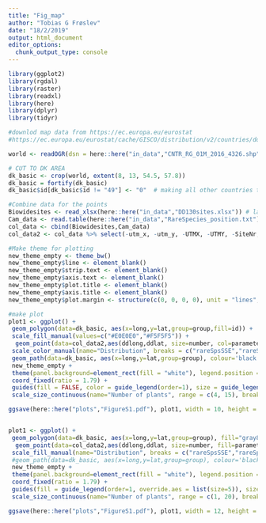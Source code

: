 ```yaml
---
title: "Fig_map"
author: "Tobias G Frøslev"
date: "18/2/2019"
output: html_document
editor_options: 
  chunk_output_type: console
---
```


```r
library(ggplot2)
library(rgdal)
library(raster)
library(readxl)
library(here)
library(dplyr)
library(tidyr)

#downlod map data from https://ec.europa.eu/eurostat
#https://ec.europa.eu/eurostat/cache/GISCO/distribution/v2/countries/download/ref-countries-2016-01m.shp.zip  

world <- readOGR(dsn = here::here("in_data","CNTR_RG_01M_2016_4326.shp"))

# CUT TO DK AREA
dk_basic <- crop(world, extent(8, 13, 54.5, 57.8))
dk_basic = fortify(dk_basic)
dk_basic$id[dk_basic$id != "49"] <- "0"  # making all other countries the same for mapping colour

#Combine data for the points
Biowidesites <- read_xlsx(here::here("in_data","DD130sites.xlsx")) # latlong_coordinated for the Biowide plots.
Cam_data <- read.table(here::here("in_data","RareSpecies_position.txt"))
col_data <- cbind(Biowidesites,Cam_data)
col_data2 <- col_data %>% select(-utm_x, -utm_y, -UTMX, -UTMY, -SiteNr, -Site_nr) %>% gather(key="parameter", value = "number", -c(ddlat,ddlong))

#Make theme for plotting
new_theme_empty <- theme_bw()
new_theme_empty$line <- element_blank()
new_theme_empty$strip.text <- element_blank()
new_theme_empty$axis.text <- element_blank()
new_theme_empty$plot.title <- element_blank()
new_theme_empty$axis.title <- element_blank()
new_theme_empty$plot.margin <- structure(c(0, 0, 0, 0), unit = "lines", valid.unit = 3L, class = "unit")

#make plot
plot1 <- ggplot() + 
 geom_polygon(data=dk_basic, aes(x=long,y=lat,group=group,fill=id)) + 
 scale_fill_manual(values=c("#E0E0E0","#F5F5F5")) +
  geom_point(data=col_data2,aes(ddlong,ddlat, size=number, col=parameter),pch = 21, stroke = 1, alpha = 0.02, position = position_jitter(w = 0.02, h = 0.02)) +  
 scale_color_manual(name="Distribution", breaks = c("rareSpsSSE","rareSpsE","rareSpsW"), labels=c("S/SE","E","W"), values=c('green','blue','red')) +
 geom_path(data=dk_basic, aes(x=long,y=lat,group=group), colour='black', size = 0.5) + 
 new_theme_empty + 
 theme(panel.background=element_rect(fill = "white"), legend.position = "right") +
 coord_fixed(ratio = 1.79) + 
 guides(fill = FALSE, color = guide_legend(order=1), size = guide_legend(order=2)) + 
 scale_size_continuous(name="Number of plants", range = c(4, 15), breaks =c(1,2,4,10)) #+ facet_wrap(.~parameter)

ggsave(here::here("plots","FigureS1.pdf"), plot1, width = 10, height = 10, device = "pdf")


plot1 <- ggplot() + 
 geom_polygon(data=dk_basic, aes(x=long,y=lat,group=group), fill="gray80") + 
  geom_point(data=col_data2,aes(ddlong,ddlat, size=number, fill=parameter),pch = 21, stroke = 0.1, alpha = 0.6, position = position_jitter(w = 0.02, h = 0.02)) +  
 scale_fill_manual(name="Distribution", breaks = c("rareSpsSSE","rareSpsE","rareSpsW"), labels=c("S/SE","E","W"), values=c('darkseagreen4','dodgerblue4','brown')) +
 #geom_path(data=dk_basic, aes(x=long,y=lat,group=group), colour='black', size = 0.5) + 
 new_theme_empty + 
 theme(panel.background=element_rect(fill = "white"), legend.position = "right") +
 coord_fixed(ratio = 1.79) + 
 guides(fill = guide_legend(order=1, override.aes = list(size=5)), size = guide_legend(order=2)) + 
 scale_size_continuous(name="Number of plants", range = c(1, 20), breaks =c(1,2,4,10)) + facet_wrap(.~parameter)

ggsave(here::here("plots","FigureS1.pdf"), plot1, width = 12, height = 4, device = "pdf")

```